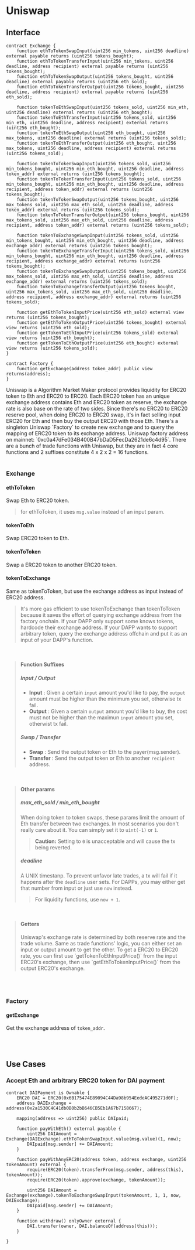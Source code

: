 
# Uniswap

## Interface

```solidity
contract Exchange {
    function ethToTokenSwapInput(uint256 min_tokens, uint256 deadline) external payable returns (uint256 tokens_bought);
    function ethToTokenTransferInput(uint256 min_tokens, uint256 deadline, address recipient) external payable returns (uint256 tokens_bought);
    function ethToTokenSwapOutput(uint256 tokens_bought, uint256 deadline) external payable returns (uint256 eth_sold);
    function ethToTokenTransferOutput(uint256 tokens_bought, uint256 deadline, address recipient) external payable returns (uint256 eth_sold);

    function tokenToEthSwapInput(uint256 tokens_sold, uint256 min_eth, uint256 deadline) external returns (uint256 eth_bought);
    function tokenToEthTransferInput(uint256 tokens_sold, uint256 min_eth, uint256 deadline, address recipient) external returns (uint256 eth_bought);
    function tokenToEthSwapOutput(uint256 eth_bought, uint256 max_tokens, uint256 deadline) external returns (uint256 tokens_sold);
    function tokenToEthTransferOutput(uint256 eth_bought, uint256 max_tokens, uint256 deadline, address recipient) external returns (uint256 tokens_sold);

    function tokenToTokenSwapInput(uint256 tokens_sold, uint256 min_tokens_bought, uint256 min_eth_bought, uint256 deadline, address token_addr) external returns (uint256 tokens_bought);
    function tokenToTokenTransferInput(uint256 tokens_sold, uint256 min_tokens_bought, uint256 min_eth_bought, uint256 deadline, address recipient, address token_addr) external returns (uint256 tokens_bought);
    function tokenToTokenSwapOutput(uint256 tokens_bought, uint256 max_tokens_sold, uint256 max_eth_sold, uint256 deadline, address token_addr) external returns (uint256 tokens_sold);
    function tokenToTokenTransferOutput(uint256 tokens_bought, uint256 max_tokens_sold, uint256 max_eth_sold, uint256 deadline, address recipient, address token_addr) external returns (uint256 tokens_sold);

    function tokenToExchangeSwapInput(uint256 tokens_sold, uint256 min_tokens_bought, uint256 min_eth_bought, uint256 deadline, address exchange_addr) external returns (uint256 tokens_bought);
    function tokenToExchangeTransferInput(uint256 tokens_sold, uint256 min_tokens_bought, uint256 min_eth_bought, uint256 deadline, address recipient, address exchange_addr) external returns (uint256 tokens_bought);
    function tokenToExchangeSwapOutput(uint256 tokens_bought, uint256 max_tokens_sold, uint256 max_eth_sold, uint256 deadline, address exchange_addr) external returns (uint256 tokens_sold);
    function tokenToExchangeTransferOutput(uint256 tokens_bought, uint256 max_tokens_sold, uint256 max_eth_sold, uint256 deadline, address recipient, address exchange_addr) external returns (uint256 tokens_sold);

    function getEthToTokenInputPrice(uint256 eth_sold) external view returns (uint256 tokens_bought);
    function getEthToTokenOutputPrice(uint256 tokens_bought) external view returns (uint256 eth_sold);
    function getTokenToEthInputPrice(uint256 tokens_sold) external view returns (uint256 eth_bought);
    function getTokenToEthOutputPrice(uint256 eth_bought) external view returns (uint256 tokens_sold);
}
```

```solidity
contract Factory {
    function getExchange(address token_addr) public view returns(address);
}
```

<Box mb={2}>
  Uniswap is a Algorithm Market Maker protocol provides liquidity for ERC20
  token to Eth and ERC20 to ERC20. Each ERC20 token has an unique exchange
  address contains Eth and ERC20 token as reserve, the exchange rate is also
  base on the rate of two sides. Since there's no ERC20 to ERC20 reserve pool,
  when doing ERC20 to ERC20 swap, it's in fact selling input ERC20 for Eth and
  then buy the output ERC20 with those Eth.
</Box>
<Box mb={2}>
  There's a singleton Uniswap `Factory` to create new exchange and to query the
  mapping of ERC20 token to its exchange address.
</Box>
<Box mb={2}>
  Uniswap factory address on mainnet:
  `0xc0a47dFe034B400B47bDaD5FecDa2621de6c4d95`.
</Box>
<Box mb={2}>
  There are a bunch of trade functions with Uniswap, but they are in fact 4 core
  functions and 2 suffixes constitute 4 x 2 x 2 = 16 functions.
</Box>
<br />
<br />

### Exchange

#### ethToToken

<Box mb={2}>Swap Eth to ERC20 token.</Box>

> for ethToToken, it uses `msg.value` instead of an input param.

#### tokenToEth

<Box mb={2}>Swap ERC20 token to Eth.</Box>

#### tokenToToken

<Box mb={2}>Swap a ERC20 token to another ERC20 token.</Box>

#### tokenToExchange

<Box mb={2}>
  Same as tokenToToken, but use the exchange address as input instead of ERC20
  address.
</Box>

> It's more gas efficient to use tokenToExchange than tokenToToken because it saves the effort of querying exchange address from the factory onchain. If your DAPP only support some knows tokens, hardcode their exchange address. If your DAPP wants to support arbitrary token, query the exchange address offchain and put it as an input of your DAPP's function.

<Box mx={5} my={2}>
  <TokenToExchange />
</Box>
<br />

> #### Function Suffixes
>
> ##### _Input / Output_
>
> - **Input** : Given a certain `input` amount you'd like to pay, the `output` amount must be higher than the minimum you set, otherwise tx fail.
> - **Output** : Given a certain `output` amount you'd like to buy, the cost must not be higher than the maximun `input` amount you set, otherwist tx fail.
>
> ##### _Swap / Transfer_
>
> - **Swap** : Send the output token or Eth to the payer(msg.sender).
> - **Transfer** : Send the output token or Eth to another `recipient` address.

<br />

> #### Other params
>
> ##### _max_eth_sold / min_eth_bought_
>
> When doing token to token swaps, these params limit the amount of Eth transfer between two exchanges. In most scenarios you don't really care about it. You can simply set it to `uint(-1)` or `1`.
> > **Caution:** Setting to `0` is unacceptable and will cause the tx being reverted.
>
> ##### _deadline_
>
> A UNIX timestanp. To prevent unfavor late trades, a tx will fail if it happens after the `deadline` user sets. For DAPPs, you may either get that number from input or just use `now` instead.
>
> > For liquidity functions, use `now + 1`.

<br />

> #### Getters
>
> <Box mb={2}>
>   Uniswap's exchange rate is determined by both reserve rate and the trade
>   volume.
> </Box>
> <Box mb={2}>
>   Same as trade functions' logic, you can either set an input or output amount
>   to get the other.
> </Box>
> <Box mb={2}>
>   To get a ERC20 to ERC20 rate, you can first use `getTokenToEthInputPrice()`
>   from the input ERC20's exchange, then use `getEthToTokenInputPrice()` from
>   the output ERC20's exchange.
> </Box>

<br />
<br />

### Factory

#### getExchange

Get the exchange address of `token_addr`.

<br />
<br />

## Use Cases

### Accept Eth and arbitrary ERC20 token for DAI payment

```solidity
contract DAIPayment is Ownable {
    ERC20 DAI = ERC20(0x6B175474E89094C44Da98b954EedeAC495271d0F);
    address DAIExchange = address(0x2a1530C4C41db0B0b2bB646CB5Eb1A67b7158667);

    mapping(address => uint256) public DAIpaid;

    function payWithEth() external payable {
        uint256 DAIAmount = Exchange(DAIExchange).ethToTokenSwapInput.value(msg.value)(1, now);
        DAIpaid[msg.sender] += DAIAmount;
    }

    function payWithAnyERC20(address token, address exchange, uint256 tokenAmount) external {
        require(ERC20(token).transferFrom(msg.sender, address(this), tokenAmount));
        require(ERC20(token).approve(exchange, tokenAmount));

        uint256 DAIAmount = Exchange(exchange).tokenToExchangeSwapInput(tokenAmount, 1, 1, now, DAIExchange);
        DAIpaid[msg.sender] += DAIAmount;
    }

    function withdraw() onlyOwner external {
        DAI.transfer(owner, DAI.balanceOf(address(this)));
    }

}
```
